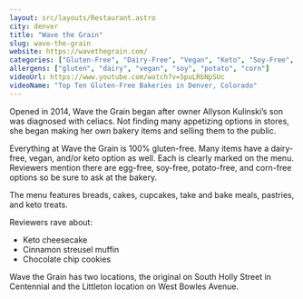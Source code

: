 ```yaml
---
layout: src/layouts/Restaurant.astro
city: denver
title: "Wave the Grain"
slug: wave-the-grain
website: https://wavethegrain.com/
categories: ["Gluten-Free", "Dairy-Free", "Vegan", "Keto", "Soy-Free", "Potato-Free", "Corn-Free", "Bakery"]
allergens: ["gluten", "dairy", "vegan", "soy", "potato", "corn"]
videoUrl: https://www.youtube.com/watch?v=5puLRbNpSUc
videoName: "Top Ten Gluten-Free Bakeries in Denver, Colorado"
---
```


Opened in 2014, Wave the Grain began after owner Allyson Kulinski’s son was diagnosed with celiacs. Not finding many appetizing options in stores, she began making her own bakery items and selling them to the public.

Everything at Wave the Grain is 100% gluten-free. Many items have a dairy-free, vegan, and/or keto option as well. Each is clearly marked on the menu. Reviewers mention there are egg-free, soy-free, potato-free, and corn-free options so be sure to ask at the bakery.

The menu features breads, cakes, cupcakes, take and bake meals, pastries, and keto treats.

Reviewers rave about:
* Keto cheesecake
* Cinnamon streusel muffin
* Chocolate chip cookies

Wave the Grain has two locations, the original on South Holly Street in Centennial and the Littleton location on West Bowles Avenue.
